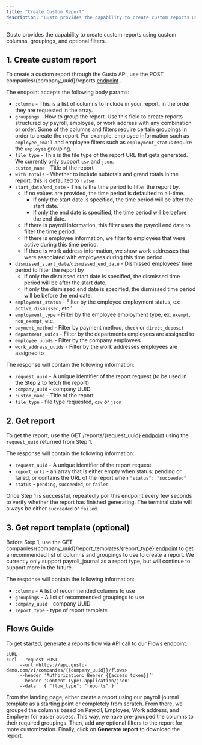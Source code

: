 ```yaml
---
title: "Create Custom Report"
description: "Gusto provides the capability to create custom reports using custom columns, groupings, and optional filters"
---
```

Gusto provides the capability to create custom reports using custom columns, groupings, and optional filters.

## 1\. Create custom report

To create a custom report through the Gusto API, use the POST companies/{company\_uuid}/reports [endpoint](/embedded-payroll/reference/post-companies-company_uuid-reports)
.

The endpoint accepts the following body params:

*   `columns` - This is a list of columns to include in your report, in the order they are requested in the array.
*   `groupings` - How to group the report. Use this field to create reports structured by payroll, employee, or work address with any combination or order. Some of the columns and filters require certain groupings in order to create the report. For example, employee information such as `employee_email` and employee filters such as `employment_status` require the `employee` grouping.
*   `file_type` - This is the file type of the report URL that gets generated. We currently only support `csv` and `json`.  
    `custom_name` - Title of the report
*   `with_totals` - Whether to include subtotals and grand totals in the report, this is defaulted to `false`
*   `start_date`/`end_date` - This is the time period to filter the report by.
    *   If no values are provided, the time period is defaulted to all-time.
        *   If only the start date is specified, the time period will be after the start date.
        *   If only the end date is specified, the time period will be before the end date.
    *   If there is payroll information, this filter uses the payroll end date to filter the time period.
    *   If there is employee information, we filter to employees that were active during this time period.
    *   If there is work address information, we show work addresses that were associated with employees during this time period.
*   `dismissed_start_date`/`dismissed_end_date` - Dismissed employees’ time period to filter the report by
    *   If only the dismissed start date is specified, the dismissed time period will be after the start date.
    *   If only the dismissed end date is specified, the dismissed time period will be before the end date.
*   `employment_status` - Filter by the employee employment status, ex: `active`, `dismissed`, etc.'
*   `employment_type` - Filter by the employee employment type, ex: `exempt`, `non_exempt`, etc.
*   `payment_method` - Filter by payment method, `check` or `direct_deposit`
*   `department_uuids` - Filter by the departments employees are assigned to
*   `employee_uuids` - Filter by the company employees
*   `work_address_uuids` - Filter by the work addresses employees are assigned to

The response will contain the following information:

*   `request_uuid` - A unique identifier of the report request (to be used in the Step 2 to fetch the report)
*   `company_uuid` - company UUID
*   `custom_name` - Title of the report
*   `file_type` - file type requested, `csv` or `json`

## 2\. Get report

To get the report, use the GET /reports/{request\_uuid} [endpoint](/embedded-payroll/reference/get-reports-report_uuid)
 using the `request_uuid` returned from Step 1.

The response will contain the following information:

*   `request_uuid` - A unique identifier of the report request
*   `report_urls` - an array that is either empty when status: pending or failed, or contains the URL of the report when `"status": "succeeded"`
*   `status` - `pending`, `succeeded`, or `failed`

Once Step 1 is successful, repeatedly poll this endpoint every few seconds to verify whether the report has finished generating. The terminal state will always be either `succeeded` or `failed`.

## 3\. Get report template (optional)

Before Step 1, use the GET companies/{company\_uuid}/report\_templates/{report\_type} [endpoint](/embedded-payroll/reference/get-companies-company_uuid-report-templates-report_type)
 to get a recommended list of columns and groupings to use to create a report. We currently only support payroll\_journal as a report type, but will continue to support more in the future.

The response will contain the following information:

*   `columns` - A list of recommended columns to use
*   `groupings` - A list of recommended groupings to use
*   `company_uuid` - company UUID
*   `report_type` - type of report template

## Flows Guide

To get started, generate a reports flow via API call to our Flows endpoint.

```curl
cURL  
curl --request POST  
     --url <https://api.gusto-demo.com/v1/companies/{{company_uuid}}/flows>  
     --header 'Authorization: Bearer {{access_token}}’'  
     --header 'Content-Type: application/json'  
     --data ' { "flow_type": "reports" }'

```

From the landing page, either create a report using our payroll journal template as a starting point or completely from scratch. From there, we grouped the columns based on Payroll, Employee, Work address, and Employer for easier access. This way, we have pre-grouped the columns to their required groupings. Then, add any optional filters to the report for more customization. Finally, click on **Generate report** to download the report.

<img className="block" src="images/files_readme_io/_af6f3b4_Screenshot_2024_05_30_at_9.55.31_AM.png" alt="" /> <img className="block" src="images/files_readme_io/_9051cf3_Screenshot_2024_05_30_at_9.55.42_AM.png" alt="" /> <img className="block" src="images/files_readme_io/_f4740da_Screenshot_2024_05_30_at_9.55.59_AM.png" alt="" />

